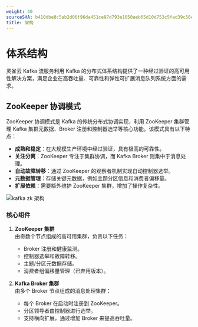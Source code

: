 ```yaml
---
weight: 40
sourceSHA: b410dbe8c5ab2d06f96da451ce97d793e1050aeb65d10d753c5fad39c56e6e05
title: 架构
---
```


# 体系结构

灵雀云 Kafka 流服务利用 Kafka 的分布式体系结构提供了一种经过验证的高可用性解决方案，满足企业在高吞吐量、可靠性和弹性可扩展消息队列系统方面的需求。

## ZooKeeper 协调模式

ZooKeeper 协调模式是 Kafka 的传统分布式协调实现，利用 ZooKeeper 集群管理 Kafka 集群元数据、Broker 注册和控制器选举等核心功能。该模式具有以下特点：

- **成熟和稳定**：在大规模生产环境中经过验证，具有极高的可靠性。
- **关注分离**：ZooKeeper 专注于集群协调，而 Kafka Broker 则集中于消息处理。
- **自动故障转移**：通过 ZooKeeper 的观察者机制实现自动控制器选举。
- **元数据管理**：存储关键元数据，例如主题分区信息和消费者偏移量。
- **扩展依赖**：需要额外维护 ZooKeeper 集群，增加了操作复杂性。

![kafka zk 架构](./assets/zk_arch.png)

### 核心组件

1. **ZooKeeper 集群**\
   由奇数个节点组成的高可用集群，负责以下任务：
   - Broker 注册和健康监测。
   - 控制器选举和故障转移。
   - 主题/分区元数据存储。
   - 消费者组偏移量管理（已弃用版本）。

2. **Kafka Broker 集群**\
   由多个 Broker 节点组成的消息处理集群：
   - 每个 Broker 在启动时注册到 ZooKeeper。
   - 分区领导者由控制器进行选举。
   - 支持横向扩展，通过增加 Broker 来提高吞吐量。
